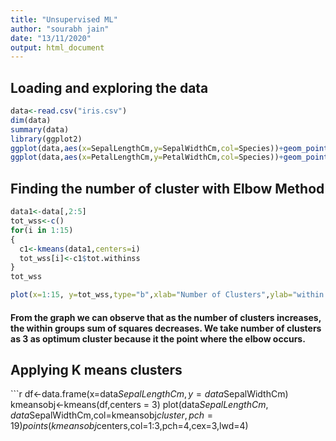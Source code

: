 ---
title: "Unsupervised ML"
author: "sourabh jain"
date: "13/11/2020"
output: html_document
---

## Loading and exploring the data
```{r}
data<-read.csv("iris.csv")
dim(data)
summary(data)
library(ggplot2)
ggplot(data,aes(x=SepalLengthCm,y=SepalWidthCm,col=Species))+geom_point()
ggplot(data,aes(x=PetalLengthCm,y=PetalWidthCm,col=Species))+geom_point()
```


## Finding the number of  cluster with Elbow Method
```{r}
data1<-data[,2:5]
tot_wss<-c()
for(i in 1:15)
{
  c1<-kmeans(data1,centers=i)
  tot_wss[i]<-c1$tot.withinss
}
tot_wss

plot(x=1:15, y=tot_wss,type="b",xlab="Number of Clusters",ylab="within groups sum of sqaures")
```

#### From the graph we can observe that as the number of clusters increases, the within groups sum of squares decreases. We take number of clusters as 3 as optimum cluster because it the point where the elbow occurs.

## Applying K means clusters
```{r}
df<-data.frame(x=data$SepalLengthCm,y=data$SepalWidthCm)
kmeansobj<-kmeans(df,centers = 3)
plot(data$SepalLengthCm,data$SepalWidthCm,col=kmeansobj$cluster,pch=19)
points(kmeansobj$centers,col=1:3,pch=4,cex=3,lwd=4)


